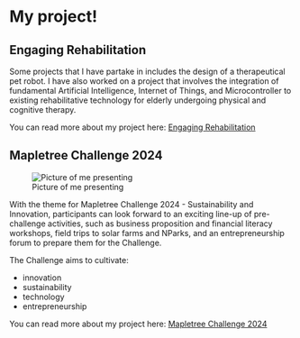 # My project!


## Engaging Rehabilitation
Some projects that I have partake in includes the design of a therapeutical pet robot. I have also worked on a project that involves the integration of fundamental Artificial Intelligence, Internet of Things, and Microcontroller to existing rehabilitative technology for elderly undergoing physical and cognitive therapy.

You can read more about my project here: [Engaging Rehabilitation](https://www.sp.edu.sg/engineering-cluster/eee/spii-showcase/engineering-show-2021/engaging-rehabilitation){target="_blank}

## Mapletree Challenge 2024

![Picture of me presenting](imgs/present.jpg)

With the theme for Mapletree Challenge 2024 - Sustainability and Innovation, participants can look forward to an exciting line-up of pre-challenge activities, such as business proposition and financial literacy workshops, field trips to solar farms and NParks, and an entrepreneurship forum to prepare them for the Challenge.

The Challenge aims to cultivate:

- innovation
- sustainability
- technology
- entrepreneurship

You can read more about my project here: [Mapletree Challenge 2024](https://www.singaporetech.edu.sg/news/mapletree-empowers-aspiring-innovators-fifth-year-support-mapletree-challenge){target="_blank}